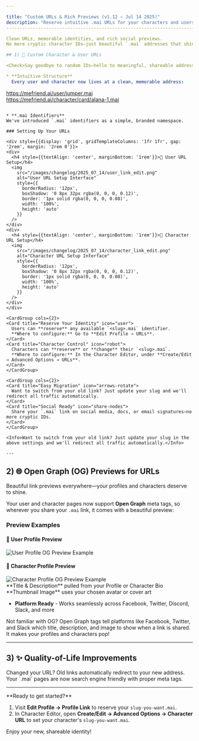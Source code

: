 ```yaml
---

title: "Custom URLs & Rich Previews (v1.12 – Jul 14 2025)"
description: "Reserve intuitive .mai URLs for your characters and users, and see them shine with Open Graph previews."
----------------------------------------------------------------------------------------------------------------------

Clean URLs, memorable identities, and rich social previews.  
No more cryptic character IDs—just beautiful `.mai` addresses that shine wherever you share them. ✨

## 1) 🔗 Custom Character & User URLs

<Check>Say goodbye to random IDs—hello to meaningful, shareable addresses.</Check>

* **Intuitive Structure**
  Every user and character now lives at a clean, memorable address:

  ```
  https://mefriend.ai/user/jumper.mai
  https://mefriend.ai/character/card/alana-1.mai
  ```

* **.mai Identifiers**
  We've introduced `.mai` identifiers as a simple, branded namespace.

### Setting Up Your URLs

<div style={{display: 'grid', gridTemplateColumns: '1fr 1fr', gap: '2rem', margin: '2rem 0'}}>
  <div>
    <h4 style={{textAlign: 'center', marginBottom: '1rem'}}>👤 User URL Setup</h4>
    <img 
      src="/images/changelog/2025_07_14/user_link_edit.png" 
      alt="User URL Setup Interface" 
      style={{
        borderRadius: '12px',
        boxShadow: '0 8px 32px rgba(0, 0, 0, 0.12)',
        border: '1px solid rgba(0, 0, 0, 0.08)',
        width: '100%',
        height: 'auto'
      }}
    />
  </div>
  <div>
    <h4 style={{textAlign: 'center', marginBottom: '1rem'}}>🤖 Character URL Setup</h4>
    <img 
      src="/images/changelog/2025_07_14/character_link_edit.png" 
      alt="Character URL Setup Interface" 
      style={{
        borderRadius: '12px',
        boxShadow: '0 8px 32px rgba(0, 0, 0, 0.12)',
        border: '1px solid rgba(0, 0, 0, 0.08)',
        width: '100%',
        height: 'auto'
      }}
    />
  </div>
</div>

<CardGroup cols={2}>
  <Card title="Reserve Your Identity" icon="user">
    Users can **reserve** any available `<slug>.mai` identifier.
    **Where to configure:** Go to **Edit Profile → URLs**.
  </Card>
  <Card title="Character Control" icon="robot">
    Characters can **reserve** or **change** their `<slug>.mai`.
    **Where to configure:** In the Character Editor, under **Create/Edit → Advanced Options → URLs**.
  </Card>
</CardGroup>

<CardGroup cols={2}>
  <Card title="Easy Migration" icon="arrows-rotate">
    Want to switch from your old link? Just update your slug and we'll redirect all traffic automatically.
  </Card>
  <Card title="Social Ready" icon="share-nodes">
    Share your `.mai` link on social media, docs, or email signatures—no more cryptic IDs.
  </Card>
</CardGroup>

<Info>Want to switch from your old link? Just update your slug in the above settings and we'll redirect all traffic automatically.</Info>

---
```


## 2) 🌐 Open Graph (OG) Previews for URLs

<Check>
  Beautiful link previews everywhere—your profiles and characters deserve to
  shine.
</Check>

Your user and character pages now support **Open Graph** meta tags, so wherever you share your `.mai` link, it comes with a beautiful preview:

### Preview Examples

<div
  style={{
    display: "grid",
    gridTemplateColumns: "1fr 1fr",
    gap: "2rem",
    margin: "2rem 0",
  }}
>
  <div>
    <h4 style={{ textAlign: "center", marginBottom: "1rem" }}>
      👤 User Profile Preview
    </h4>
    <img
      src="/images/changelog/2025_07_14/user_og.png"
      alt="User Profile OG Preview Example"
      style={{
        borderRadius: "12px",
        boxShadow: "0 8px 32px rgba(0, 0, 0, 0.12)",
        border: "1px solid rgba(0, 0, 0, 0.08)",
        width: "100%",
        height: "auto",
      }}
    />
  </div>
  <div>
    <h4 style={{ textAlign: "center", marginBottom: "1rem" }}>
      🤖 Character Profile Preview
    </h4>
    <img
      src="/images/changelog/2025_07_14/character_og.png"
      alt="Character Profile OG Preview Example"
      style={{
        borderRadius: "12px",
        boxShadow: "0 8px 32px rgba(0, 0, 0, 0.12)",
        border: "1px solid rgba(0, 0, 0, 0.08)",
        width: "100%",
        height: "auto",
      }}
    />
  </div>
</div>

<CardGroup cols={2}>
  <Card title="Smart Titles" icon="heading">
    **Title & Description** pulled from your Profile or Character Bio
  </Card>
  <Card title="Rich Images" icon="image">
    **Thumbnail Image** uses your chosen avatar or cover art
  </Card>
</CardGroup>

- **Platform Ready** - Works seamlessly across Facebook, Twitter, Discord, Slack, and more

<Info>
  Not familiar with OG? Open Graph tags tell platforms like Facebook, Twitter,
  and Slack which title, description, and image to show when a link is shared.
  It makes your profiles and characters pop!
</Info>

---

## 3) ✨ Quality-of-Life Improvements

<CardGroup cols={2}>
  <Card title="Automatic Redirects" icon="route">
    Changed your URL? Old links automatically redirect to your new address.
  </Card>
  <Card title="SEO Optimized" icon="magnifying-glass">
    Your `.mai` pages are now search engine friendly with proper meta tags.
  </Card>
</CardGroup>

---

<Note>
**Ready to get started?**

1. Visit **Edit Profile → Profile Link** to reserve your `slug-you-want.mai`.
2. In Character Editor, open **Create/Edit → Advanced Options → Character URL** to set your character's `slug-you-want.mai`.

Enjoy your new, shareable identity!

</Note>
